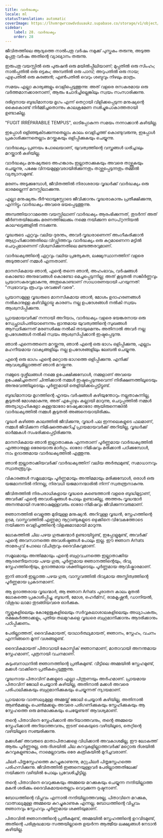 ```yaml
---
title: വാർദ്ധക്യം
locale: ml
statusTranslation: automatic
coverImage: https://lhvmrqwrcowdvduuaukz.supabase.co/storage/v1/object/public/strapi-uploads/small_cover-educacion-fundamental.webp-2d51a7828a2b1309555be27f7e2a61a0.webp
sidebar:
    label: 28. വാർദ്ധക്യം
    order: 28
---
```

ജീവിതത്തിലെ ആദ്യത്തെ നാൽപതു വർഷം നമുക്ക് പുസ്തകം തരുന്നു, അടുത്ത മുപ്പതു വർഷം അതിന്റെ വ്യാഖ്യാനം തരുന്നു.

ഇരുപതു വയസ്സിൽ ഒരു പുരുഷൻ ഒരു മയിൽപ്പീലിയാണ്; മുപ്പതിൽ ഒരു സിംഹം; നാൽപ്പതിൽ ഒരു ഒട്ടകം; അമ്പതിൽ ഒരു പാമ്പ്; അറുപതിൽ ഒരു നായ; എഴുപതിൽ ഒരു കുരങ്ങൻ; എൺപതിൽ വെറും ശബ്ദവും നിഴലും മാത്രം.

സമയം എല്ലാ കാര്യങ്ങളും വെളിപ്പെടുത്തുന്നു: അത് വളരെ രസകരമായ ഒരു വർത്തമാനക്കാരനാണ്, ആരും ചോദിച്ചില്ലെങ്കിലും സ്വയം സംസാരിക്കുന്നു.

ദരിദ്രനായ ബുദ്ധിമാനായ മൃഗം എന്ന് തെറ്റായി വിളിക്കപ്പെടുന്ന മനുഷ്യന്റെ കൈകൊണ്ട് നിർമ്മിച്ചതൊന്നും കാലക്രമേണ നശിച്ചുപോകാത്തതായി ഉണ്ടാകില്ല.

"FUGIT IRRÉPARABILE TEMPUS", ഓടിപ്പോകുന്ന സമയം നന്നാക്കാൻ കഴിയില്ല.

ഇപ്പോൾ ഒളിഞ്ഞുകിടക്കുന്നതെല്ലാം കാലം വെളിച്ചത്ത് കൊണ്ടുവരുന്നു, ഇപ്പോൾ പ്രകാശിക്കുന്നതെല്ലാം മറയ്ക്കുകയും ഒളിപ്പിക്കുകയും ചെയ്യുന്നു.

വാർദ്ധക്യം പ്രണയം പോലെയാണ്, യുവത്വത്തിന്റെ വസ്ത്രങ്ങൾ ധരിച്ചാലും മറയ്ക്കാൻ കഴിയില്ല.

വാർദ്ധക്യം മനുഷ്യരുടെ അഹങ്കാരം ഇല്ലാതാക്കുകയും അവരെ താഴ്ത്തുകയും ചെയ്യുന്നു, പക്ഷേ വിനയമുള്ളവരായിരിക്കുന്നതും താഴ്ത്തപ്പെടുന്നതും തമ്മിൽ വ്യത്യാസമുണ്ട്.

മരണം അടുക്കുമ്പോൾ, ജീവിതത്തിൽ നിരാശരായ വൃദ്ധർക്ക് വാർദ്ധക്യം ഒരു ഭാരമല്ലെന്ന് മനസ്സിലാക്കുന്നു.

എല്ലാ മനുഷ്യരും ദീർഘായുസ്സോടെ ജീവിക്കാനും വൃദ്ധരാകാനും പ്രതീക്ഷിക്കുന്നു, എന്നിട്ടും വാർദ്ധക്യം അവരെ ഭയപ്പെടുത്തുന്നു.

അമ്പത്തിയാറാമത്തെ വയസ്സിലാണ് വാർദ്ധക്യം ആരംഭിക്കുന്നത്, തുടർന്ന് അത് ജീർണതയിലേക്കും മരണത്തിലേക്കും നമ്മെ നയിക്കുന്ന സെപ്റ്റന്നിയൽ കാലഘട്ടങ്ങളിൽ നടക്കുന്നു.

വൃദ്ധരുടെ ഏറ്റവും വലിയ ദുരന്തം, അവർ വൃദ്ധരാണെന്ന് അംഗീകരിക്കാൻ ആഗ്രഹിക്കാത്തതിലെ വിഡ്ഢിത്തവും വാർദ്ധക്യം ഒരു കുറ്റമാണെന്ന മട്ടിൽ ചെറുപ്പമാണെന്ന് വിശ്വസിക്കുന്നതിലെ മണ്ടത്തരവുമാണ്.

വാർദ്ധക്യത്തിന്റെ ഏറ്റവും വലിയ പ്രത്യേകത, ലക്ഷ്യസ്ഥാനത്തിന് വളരെ അടുത്താണ് നമ്മൾ എന്നതാണ്.

മാനസികമായ ഞാൻ, എന്റെ തന്നെ ഞാൻ, അഹംഭാവം, വർഷങ്ങൾ കൊണ്ടോ അനുഭവങ്ങൾ കൊണ്ടോ മെച്ചപ്പെടുന്നില്ല; അത് കൂടുതൽ സങ്കീർണ്ണവും പ്രയാസകരവുമാകുന്നു, അതുകൊണ്ടാണ് സാധാരണയായി പറയുന്നത്: "സ്വഭാവവും രൂപവും ശവക്കുഴി വരെ".

പ്രയാസമുള്ള വൃദ്ധരുടെ മാനസികമായ ഞാൻ, മോശം ഉദാഹരണങ്ങൾ നൽകാനുള്ള കഴിവില്ലായ്മ കാരണം നല്ല ഉപദേശങ്ങൾ നൽകി സ്വയം ആശ്വസിപ്പിക്കുന്നു.

പ്രായമായവർക്ക് നന്നായി അറിയാം, വാർദ്ധക്യം വളരെ ഭയങ്കരനായ ഒരു സ്വേച്ഛാധിപതിയാണെന്നും ഭ്രാന്തമായ യുവത്വത്തിന്റെ സുഖങ്ങൾ ആസ്വദിക്കുന്നത് മരണശിക്ഷ നൽകി തടയുമെന്നും അതിനാൽ അവർ നല്ല ഉപദേശങ്ങൾ നൽകി സ്വയം ആശ്വസിപ്പിക്കാൻ ഇഷ്ടപ്പെടുന്നു.

ഞാൻ എന്നെത്തന്നെ മറയ്ക്കുന്നു, ഞാൻ എന്റെ ഒരു ഭാഗം ഒളിപ്പിക്കുന്നു, എല്ലാം മഹനീയമായ വാക്യങ്ങളിലും നല്ല ഉപദേശങ്ങളിലും ലേബൽ ചെയ്യുന്നു.

എന്റെ ഒരു ഭാഗം എന്റെ മറ്റൊരു ഭാഗത്തെ ഒളിപ്പിക്കുന്നു. എനിക്ക് ആവശ്യമില്ലാത്തത് ഞാൻ മറയ്ക്കുന്നു.

നമ്മുടെ ദുശ്ശീലങ്ങൾ നമ്മെ ഉപേക്ഷിക്കുമ്പോൾ, നമ്മളാണ് അവയെ ഉപേക്ഷിച്ചതെന്ന് ചിന്തിക്കാൻ നമ്മൾ ഇഷ്ടപ്പെടുന്നുവെന്ന് നിരീക്ഷണത്തിലൂടെയും അനുഭവത്തിലൂടെയും പൂർണ്ണമായി തെളിയിക്കപ്പെട്ടിട്ടുണ്ട്.

ബുദ്ധിമാനായ മൃഗത്തിന്റെ ഹൃദയം വർഷങ്ങൾ കഴിയുന്തോറും നല്ലതാകുന്നില്ല, കൂടുതൽ മോശമാകുന്നു, അത് എപ്പോഴും കല്ലായി മാറുന്നു, ചെറുപ്പത്തിൽ നമ്മൾ അത്യാഗ്രഹികളോ കള്ളന്മാരോ ദേഷ്യക്കാരോ ആയിരുന്നെങ്കിൽ വാർദ്ധക്യത്തിൽ നമ്മൾ കൂടുതൽ അങ്ങനെയായിരിക്കും.

വൃദ്ധർ കഴിഞ്ഞ കാലത്തിൽ ജീവിക്കുന്നു, വൃദ്ധർ പല ഇന്നലെകളുടെ ഫലമാണ്, നമ്മൾ ജീവിക്കുന്ന നിമിഷത്തെക്കുറിച്ച് പ്രായമായവർക്ക് അറിയില്ല, വൃദ്ധർക്ക് ഓർമ്മകൾ സംഭരിക്കപ്പെട്ടിരിക്കുന്നു.

മാനസികമായ ഞാൻ ഇല്ലാതാക്കുക എന്നതാണ് പൂർണ്ണമായ വാർദ്ധക്യത്തിൽ എത്താനുള്ള ഒരേയൊരു മാർഗ്ഗം. ഓരോ നിമിഷവും മരിക്കാൻ പഠിക്കുമ്പോൾ, നാം ഉദാത്തമായ വാർദ്ധക്യത്തിൽ എത്തുന്നു.

ഞാൻ ഇല്ലാതാക്കിയവർക്ക് വാർദ്ധക്യത്തിന് വലിയ അർത്ഥമുണ്ട്, സമാധാനവും സ്വാതന്ത്ര്യവും.

വികാരങ്ങൾ സമൂലമായും പൂർണ്ണമായും അന്തിമമായും മരിക്കുമ്പോൾ, ഒരാൾ ഒരു യജമാനനിൽ നിന്നല്ല, നിരവധി യജമാനന്മാരിൽ നിന്ന് സ്വതന്ത്രനാകുന്നു.

ജീവിതത്തിൽ നിരപരാധികളായ വൃദ്ധരെ കണ്ടെത്താൻ വളരെ ബുദ്ധിമുട്ടാണ്, അവർക്ക് എന്റെ അവശിഷ്ടങ്ങൾ പോലും ഉണ്ടാകില്ല, അത്തരം വൃദ്ധന്മാർ അനന്തമായി സന്തോഷമുള്ളവരും ഓരോ നിമിഷവും ജീവിക്കുന്നവരുമാണ്.

ജ്ഞാനത്തിൽ വെളുത്ത മുടിയുള്ള മനുഷ്യൻ. അറിവുള്ള വൃദ്ധൻ, സ്നേഹത്തിന്റെ ഉടമ, വാസ്തവത്തിൽ എണ്ണമറ്റ നൂറ്റാണ്ടുകളുടെ ഒഴുക്കിനെ വിവേകത്തോടെ നയിക്കുന്ന വെളിച്ചത്തിന്റെ വിളക്കുമാടമായി മാറുന്നു.

ലോകത്തിൽ ചില പഴയ ഗുരുക്കന്മാർ ഉണ്ടായിട്ടുണ്ട്, ഇപ്പോളുമുണ്ട്, അവർക്ക് എന്റെ അവസാനത്തെ അവശിഷ്ടങ്ങൾ പോലും ഇല്ല. ഈ ജ്ഞാന Arhats താമരപ്പൂവ് പോലെ വിചിത്രവും ദൈവികവുമാണ്.

സമൂലമായും അന്തിമമായും എന്റെ ബഹുവചനത്തെ ഇല്ലാതാക്കിയ ആദരണീയനായ പഴയ ഗുരു, പൂർണ്ണമായ ജ്ഞാനത്തിന്റെയും, ദിവ്യ സ്നേഹത്തിന്റെയും, ഉദാത്തമായ ശക്തിയുടെയും പൂർണ്ണമായ ആവിഷ്കാരമാണ്.

ഇനി ഞാൻ ഇല്ലാത്ത പഴയ ഗുരു, വാസ്തവത്തിൽ ദിവ്യമായ അസ്തിത്വത്തിന്റെ പൂർണ്ണമായ പ്രകടനമാണ്.

ആ ഉദാത്തരായ വൃദ്ധന്മാർ, ആ ജ്ഞാന Arhats പുരാതന കാലം മുതൽ ലോകത്തെ പ്രകാശിപ്പിച്ചു, ബുദ്ധൻ, മോശ, ഹെർമ്സ്, രാമകൃഷ്ണൻ, ഡാനിയൽ, വിശുദ്ധ ലാമാ തുടങ്ങിയവരെ ഓർക്കുക.

സ്കൂളുകളിലെയും കോളേജുകളിലെയും സർവ്വകലാശാലകളിലെയും അധ്യാപകരും, രക്ഷകർത്താക്കളും, പുതിയ തലമുറകളെ വൃദ്ധരെ ബഹുമാനിക്കാനും ആദരിക്കാനും പഠിപ്പിക്കണം.

പേരില്ലാത്തത്, ദൈവികമായത്, യാഥാർത്ഥ്യമായത്, ജ്ഞാനം, സ്നേഹം, വചനം എന്നിങ്ങനെ മൂന്ന് വശങ്ങളുണ്ട്.

ദൈവികമായത് പിതാവായി കോസ്മിക് ജ്ഞാനമാണ്, മാതാവായി അനന്തമായ സ്നേഹമാണ്, പുത്രനായി വചനമാണ്.

കുടുംബനാഥനിൽ ജ്ഞാനത്തിന്റെ പ്രതീകമുണ്ട്. വീട്ടിലെ അമ്മയിൽ സ്നേഹമുണ്ട്, മക്കൾ വാക്കിനെ പ്രതീകപ്പെടുത്തുന്നു.

വൃദ്ധനായ പിതാവിന് മക്കളുടെ എല്ലാ പിന്തുണയും അർഹമാണ്. പ്രായമായ പിതാവിന് ജോലി ചെയ്യാൻ കഴിയില്ല, അതിനാൽ മക്കൾ അവരെ പരിപാലിക്കുകയും ബഹുമാനിക്കുകയും ചെയ്യുന്നത് ന്യായമാണ്.

പ്രായമായ വാത്സല്യമുള്ള അമ്മയ്ക്ക് ജോലി ചെയ്യാൻ കഴിയില്ല, അതിനാൽ ആൺമക്കളും പെൺമക്കളും അവരെ പരിഗണിക്കുകയും സ്നേഹിക്കുകയും ആ സ്നേഹത്തെ ഒരു മതമാക്കുകയും ചെയ്യേണ്ടത് ആവശ്യമാണ്.

തന്റെ പിതാവിനെ സ്നേഹിക്കാൻ അറിയാത്തവനും, തന്റെ അമ്മയെ സ്നേഹിക്കാൻ അറിയാത്തവനും, ഇടത് കൈയുടെ വഴിയിലൂടെ, തെറ്റിന്റെ വഴിയിലൂടെ സഞ്ചരിക്കുന്നു.

മക്കൾക്ക് അവരുടെ മാതാപിതാക്കളെ വിധിക്കാൻ അവകാശമില്ല, ഈ ലോകത്ത് ആരും പൂർണ്ണരല്ല, ഒരു ദിശയിൽ ചില കുറവുകളില്ലാത്തവർക്ക് മറ്റൊരു ദിശയിൽ കുറവുകളുണ്ടാകും, നാമെല്ലാവരും ഒരേ കത്രികയിൽ മുറിച്ചവരാണ്.

ചിലർ പിതൃസ്നേഹത്തെ കുറച്ചുകാണുന്നു, മറ്റുചിലർ പിതൃസ്നേഹത്തെ പരിഹസിക്കുന്നു. ജീവിതത്തിൽ ഇങ്ങനെയുള്ളവർ പേരില്ലാത്തതിലേക്ക് നയിക്കുന്ന വഴിയിൽ പോലും പ്രവേശിച്ചിട്ടില്ല.

തന്റെ പിതാവിനെ വെറുക്കുകയും അമ്മയെ മറക്കുകയും ചെയ്യുന്ന നന്ദിയില്ലാത്ത മകൻ ശരിക്കും ദൈവികമായതെല്ലാം വെറുക്കുന്ന ദുഷ്ടനാണ്.

ബോധത്തിന്റെ വിപ്ലവം എന്നാൽ നന്ദിയില്ലാത്തവരല്ല, പിതാവിനെ മറക്കുക, വാത്സല്യമുള്ള അമ്മയെ കുറച്ചുകാണുക എന്നല്ല. ബോധത്തിന്റെ വിപ്ലവം ജ്ഞാനവും സ്നേഹവും പൂർണ്ണമായ ശക്തിയുമാണ്.

പിതാവിൽ ജ്ഞാനത്തിന്റെ പ്രതീകമുണ്ട്, അമ്മയിൽ സ്നേഹത്തിന്റെ ഉറവിടമുണ്ട്, അതിന്റെ പരിശുദ്ധമായ സത്തയില്ലാതെ ഉയർന്ന ആത്മീയ ലക്ഷ്യങ്ങൾ നേടാൻ കഴിയില്ല.

